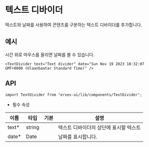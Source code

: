 
<HeroPattern />

# 텍스트 디바이더
텍스트와 날짜를 사용하여 콘텐츠를 구분하는 텍스트 디바이더를 추가합니다.

## **예시**
시간 위로 마우스를 올리면 날짜를 볼 수 있습니다.

```tsx
<TextDivider text="Text divider" date="Sun Nov 19 2023 18:32:07 GMT+0800 (Ulaanbaatar Standard Time)" />
```

## **API**

```tsx
import TextDivider from "erxes-ui/lib/components/TextDivider";
```
* 필수 속성

| 이름 | 타입 | 기본 | 설명 |
| ---| --- | ---| --- |
| text*	 | string |  | 텍스트 디바이더의 상단에 표시할 텍스트 |
| date*	 | Date |  | 날짜를 표시합니다. |